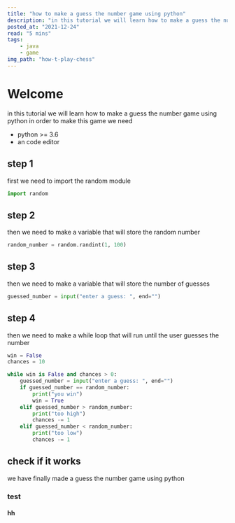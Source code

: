 ```yaml
---
title: "how to make a guess the number game using python"
description: "in this tutorial we will learn how to make a guess the number game using python"
posted_at: "2021-12-24"
read: "5 mins"
tags:
    - java
    - game
img_path: "how-t-play-chess"
---
```


# Welcome

in this tutorial we will learn how to make a guess the number game using python
in order to make this game we need

-   python >= 3.6
-   an code editor

## step 1

first we need to import the random module

```python
import random
```

## step 2

then we need to make a variable that will store the random number

```python
random_number = random.randint(1, 100)
```

## step 3

then we need to make a variable that will store the number of guesses

```python
guessed_number = input("enter a guess: ", end="")
```

## step 4

then we need to make a while loop that will run until the user guesses the number

```python
win = False
chances = 10

while win is False and chances > 0:
    guessed_number = input("enter a guess: ", end="")
    if guessed_number == random_number:
        print("you win")
        win = True
    elif guessed_number > random_number:
        print("too high")
        chances -= 1
    elif guessed_number < random_number:
        print("too low")
        chances -= 1
```

## check if it works

we have finally made a guess the number game using python

### test

#### hh
